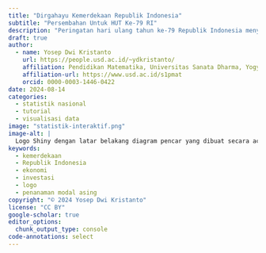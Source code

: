 ```yaml
---
title: "Dirgahayu Kemerdekaan Republik Indonesia"
subtitle: "Persembahan Untuk HUT Ke-79 RI"
description: "Peringatan hari ulang tahun ke-79 Republik Indonesia menyimpan banyak harapan. Salah satunya adalah pertumbuhan ekonomi. Artikel ini memberikan persembahan visualisasi data dalam tema pertumbuhan ekonomi tersebut."
draft: true
author:
  - name: Yosep Dwi Kristanto
    url: https://people.usd.ac.id/~ydkristanto/
    affiliation: Pendidikan Matematika, Universitas Sanata Dharma, Yogyakarta
    affiliation-url: https://www.usd.ac.id/s1pmat
    orcid: 0000-0003-1446-0422
date: 2024-08-14
categories:
  - statistik nasional
  - tutorial
  - visualisasi data
image: "statistik-interaktif.png"
image-alt: |
  Logo Shiny dengan latar belakang diagram pencar yang dibuat secara acak. Logo Shiny diperoleh dari Wikimedia.
keywords: 
  - kemerdekaan
  - Republik Indonesia
  - ekonomi
  - investasi
  - logo
  - penanaman modal asing
copyright: "© 2024 Yosep Dwi Kristanto"
license: "CC BY"
google-scholar: true
editor_options: 
  chunk_output_type: console
code-annotations: select
---
```

